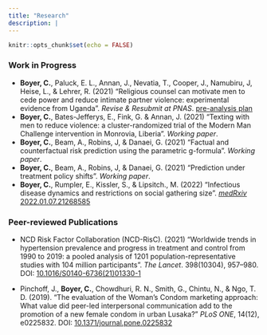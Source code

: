 ```yaml
---
title: "Research"
description: |
---
```


```r
knitr::opts_chunk$set(echo = FALSE)
```

### Work in Progress

- **Boyer, C.**, Paluck, E. L., Annan, J., Nevatia, T., Cooper, J., Namubiru, J, Heise, L., & Lehrer, R. (2021) "Religious counsel can motivate men to cede power and reduce intimate partner violence: experimental evidence from Uganda". *Revise & Resubmit at PNAS*. [pre-analysis plan](https://www.socialscienceregistry.org/trials/3994/history/43131)
- **Boyer, C.**, Bates-Jefferys, E., Fink, G. & Annan, J. (2021) "Texting with men to reduce violence: a cluster-randomized trial of the Modern Man Challenge intervention in Monrovia, Liberia". *Working paper*.
- **Boyer, C.**, Beam, A., Robins, J, & Danaei, G. (2021) "Factual and counterfactual risk prediction using the parametric g-formula". *Working paper*.
- **Boyer, C.**, Beam, A., Robins, J, & Danaei, G. (2021) "Prediction under treatment policy shifts". *Working paper*.
- **Boyer, C.**, Rumpler, E., Kissler, S., & Lipsitch., M. (2022) "Infectious disease dynamics and restrictions on social gathering size". [*medRxiv* 2022.01.07.21268585](https://www.medrxiv.org/content/10.1101/2022.01.07.21268585v1)

### Peer-reviewed Publications
- NCD Risk Factor Collaboration (NCD-RisC). (2021) "Worldwide trends in hypertension prevalence and progress in treatment and control from 1990 to 2019: a pooled analysis of 1201 population-representative studies with 104 million participants". *The Lancet*. 398(10304), 957–980. DOI: [10.1016/S0140-6736(21)01330-1](https://doi.org/10.1016/S0140-6736%2821%2901330-1)

- Pinchoff, J., **Boyer, C.**, Chowdhuri, R. N., Smith, G., Chintu, N., & Ngo, T. D. (2019). "The evaluation of the Woman’s Condom marketing approach: What value did peer-led interpersonal communication add to the promotion of a new female condom in urban Lusaka?" *PLoS ONE*, 14(12), e0225832. DOI: [10.1371/journal.pone.0225832](https://doi.org/10.1371/journal.pone.0225832)









